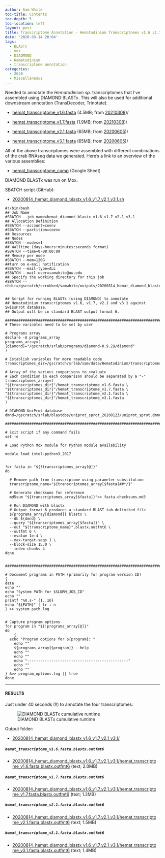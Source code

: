 ```yaml
---
author: Sam White
toc-title: Contents
toc-depth: 5
toc-location: left
layout: post
title: Transcriptome Annotation - Hematodinium Transcriptomes v1.6 v1.7 v2.1 v3.1 with DIAMOND BLASTx on Mox
date: '2020-08-14 20:04'
tags:
  - BLASTx
  - mox
  - DIAOMOND
  - Hematodinium
  - transcriptome annotation
categories:
  - 2020
  - Miscellaneous
---
```

Needed to annotate the _Hematodinium sp._ transcriptomes that I've assembled using DIAMOND BLASTx. This will also be used for additional downstream annotation (TransDecoder, Trinotate):

- [hemat_transcriptome_v1.6.fasta](https://gannet.fish.washington.edu/Atumefaciens/20210308_hemat_trinity_v1.6_v1.7/hemat_transcriptome_v1.6.fasta_trinity_out_dir/hemat_transcriptome_v1.6.fasta) (4.5MB; from [20210308](https://robertslab.github.io/sams-notebook/posts/2021/2021-03-08-Transcriptome-Assembly---Hematodinium-Transcriptomes-v1.6-and-v1.7-with-Trinity-on-Mox/))/

- [hemat_transcriptome_v1.7.fasta](https://gannet.fish.washington.edu/Atumefaciens/20210308_hemat_trinity_v1.6_v1.7/hemat_transcriptome_v1.7.fasta_trinity_out_dir/hemat_transcriptome_v1.7.fasta) (1.9MB; from [20210308](https://robertslab.github.io/sams-notebook/posts/2021/2021-03-08-Transcriptome-Assembly---Hematodinium-Transcriptomes-v1.6-and-v1.7-with-Trinity-on-Mox/))/

- [hemat_transcriptome_v2.1.fasta](https://gannet.fish.washington.edu/Atumefaciens/20200605_cbai_v2.0_v3.0_megan_seq_extractions/hemat_transcriptome_v2.1.fasta) (65MB; from [20200605](https://robertslab.github.io/sams-notebook/posts/2020/2020-06-05-Sequence-Extractions---C.bairdi-Transcriptomes-v2.0-and-v3.0-Excluding-Alveolata-with-MEGAN6-on-Swoose/))/

- [hemat_transcriptome_v3.1.fasta](https://gannet.fish.washington.edu/Atumefaciens/20200605_cbai_v2.0_v3.0_megan_seq_extractions/hemat_transcriptome_v3.1.fasta) (65MB; from [20200605](https://robertslab.github.io/sams-notebook/posts/2020/2020-06-05-Sequence-Extractions---C.bairdi-Transcriptomes-v2.0-and-v3.0-Excluding-Alveolata-with-MEGAN6-on-Swoose/))/

All of the above transcriptomes were assembled with different combinations of the crab RNAseq data we generated. Here's a link to an overview of the various assemblies:

- [hemat_transcriptome_comp](https://docs.google.com/spreadsheets/d/1A81cFdFw5Mlks5DWMmq0-8eVqyTXqmoCsHNWs95N_p4/edit?usp=sharing) (Google Sheet)

DIAMOND BLASTx was run on Mox.


SBATCH script (GitHub):

- [20200814_hemat_diamond_blastx_v1.6_v1.7_v2.1_v3.1.sh](https://github.com/RobertsLab/sams-notebook/blob/master/sbatch_scripts/20200814_hemat_diamond_blastx_v1.6_v1.7_v2.1_v3.1.sh)

```shell
#!/bin/bash
## Job Name
#SBATCH --job-name=hemat_diamond_blastx_v1.6_v1.7_v2.1_v3.1
## Allocation Definition
#SBATCH --account=coenv
#SBATCH --partition=coenv
## Resources
## Nodes
#SBATCH --nodes=1
## Walltime (days-hours:minutes:seconds format)
#SBATCH --time=0-08:00:00
## Memory per node
#SBATCH --mem=120G
##turn on e-mail notification
#SBATCH --mail-type=ALL
#SBATCH --mail-user=samwhite@uw.edu
## Specify the working directory for this job
#SBATCH --chdir=/gscratch/scrubbed/samwhite/outputs/20200814_hemat_diamond_blastx_v1.6_v1.7_v2.1_v3.1


## Script for running BLASTx (using DIAMOND) to annotate
## Hematodinium transcriptomes v1.6, v1.7, v2.1 and v3.1 against SwissProt database.
## Output will be in standard BLAST output format 6.

###################################################################################
# These variables need to be set by user

# Programs array
declare -A programs_array
programs_array=(
[diamond]="/gscratch/srlab/programs/diamond-0.9.29/diamond"
)

# Establish variables for more readable code
transcriptomes_dir=/gscratch/srlab/sam/data/Hematodinium/transcriptomes

# Array of the various comparisons to evaluate
# Each condition in each comparison should be separated by a "-"
transcriptomes_array=(
"${transcriptomes_dir}"/hemat_transcriptome_v1.6.fasta \
"${transcriptomes_dir}"/hemat_transcriptome_v1.7.fasta \
"${transcriptomes_dir}"/hemat_transcriptome_v2.1.fasta \
"${transcriptomes_dir}"/hemat_transcriptome_v3.1.fasta
)

# DIAMOND UniProt database
dmnd=/gscratch/srlab/blastdbs/uniprot_sprot_20200123/uniprot_sprot.dmnd

###################################################################################

# Exit script if any command fails
set -e

# Load Python Mox module for Python module availability

module load intel-python3_2017


for fasta in "${!transcriptomes_array[@]}"
do

  # Remove path from transcriptome using parameter substitution
  transcriptome_name="${transcriptomes_array[$fasta]##*/}"

  # Generate checksums for reference
  md5sum "${transcriptomes_array[$fasta]}">> fasta.checksums.md5

  # Run DIAMOND with blastx
  # Output format 6 produces a standard BLAST tab-delimited file
  ${programs_array[diamond]} blastx \
  --db ${dmnd} \
  --query "${transcriptomes_array[$fasta]}" \
  --out "${transcriptome_name}".blastx.outfmt6 \
  --outfmt 6 \
  --evalue 1e-4 \
  --max-target-seqs 1 \
  --block-size 15.0 \
  --index-chunks 4
done


###################################################################################

# Document programs in PATH (primarily for program version ID)
{
date
echo ""
echo "System PATH for $SLURM_JOB_ID"
echo ""
printf "%0.s-" {1..10}
echo "${PATH}" | tr : n
} >> system_path.log


# Capture program options
for program in "${!programs_array[@]}"
do
	{
  echo "Program options for ${program}: "
	echo ""
	${programs_array[$program]} --help
	echo ""
	echo ""
	echo "----------------------------------------------"
	echo ""
	echo ""
} &>> program_options.log || true
done
```

---

#### RESULTS

Just under 40 seconds (!!) to annotate the four transcriptomes:

![DIAMOND BLASTx cumulative runtime](https://github.com/RobertsLab/sams-notebook/blob/master/images/screencaps/20200814_hemat_diamond_blastx_v1.6_v1.7_v2.1_v3.1_runtimes.png?raw=true)

Output folder:

- [20200814_hemat_diamond_blastx_v1.6_v1.7_v2.1_v3.1/](https://gannet.fish.washington.edu/Atumefaciens/20200814_hemat_diamond_blastx_v1.6_v1.7_v2.1_v3.1/)

##### `hemat_transcriptome_v1.6.fasta.blastx.outfmt6`

- [20200814_hemat_diamond_blastx_v1.6_v1.7_v2.1_v3.1/hemat_transcriptome_v1.6.fasta.blastx.outfmt6](https://gannet.fish.washington.edu/Atumefaciens/20200814_hemat_diamond_blastx_v1.6_v1.7_v2.1_v3.1/hemat_transcriptome_v1.6.fasta.blastx.outfmt6) (text; 2.0MB)

##### `hemat_transcriptome_v1.7.fasta.blastx.outfmt6`

- [20200814_hemat_diamond_blastx_v1.6_v1.7_v2.1_v3.1/hemat_transcriptome_v1.7.fasta.blastx.outfmt6](https://gannet.fish.washington.edu/Atumefaciens/20200814_hemat_diamond_blastx_v1.6_v1.7_v2.1_v3.1/hemat_transcriptome_v1.7.fasta.blastx.outfmt6) (text; 1.3MB)

##### `hemat_transcriptome_v2.1.fasta.blastx.outfmt6`

- [20200814_hemat_diamond_blastx_v1.6_v1.7_v2.1_v3.1/hemat_transcriptome_v2.1.fasta.blastx.outfmt6](https://gannet.fish.washington.edu/Atumefaciens/20200814_hemat_diamond_blastx_v1.6_v1.7_v2.1_v3.1/hemat_transcriptome_v2.1.fasta.blastx.outfmt6) (text; 1.5MB)


##### `hemat_transcriptome_v3.1.fasta.blastx.outfmt6`

- [20200814_hemat_diamond_blastx_v1.6_v1.7_v2.1_v3.1/hemat_transcriptome_v3.1.fasta.blastx.outfmt6](https://gannet.fish.washington.edu/Atumefaciens/20200814_hemat_diamond_blastx_v1.6_v1.7_v2.1_v3.1/hemat_transcriptome_v3.1.fasta.blastx.outfmt6) (text; 1.4MB)
